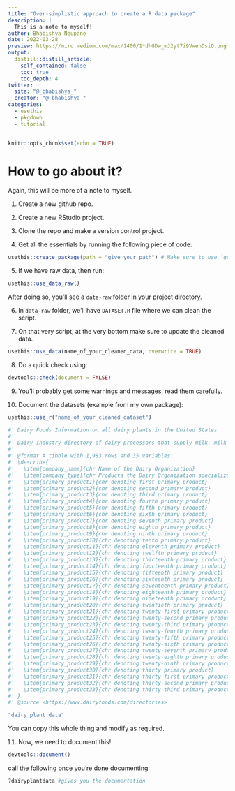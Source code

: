 ```yaml
---
title: "Over-simplistic approach to create a R data package"
description: |
  This is a note to myself! 
author: Bhabishya Neupane
date: 2022-03-28
preview: https://miro.medium.com/max/1400/1*dhGDw_mJ2yt7i9VwehDsiQ.png
output:
  distill::distill_article:
    self_contained: false
    toc: true
    toc_depth: 4
twitter:
  site: "@_bhabishya_"
  creator: "@_bhabishya_"
categories:
  - usethis
  - pkgdown
  - tutorial
---
```



```r
knitr::opts_chunk$set(echo = TRUE)
```



# How to go about it?

Again, this will be more of a note to myself. 

1. Create a new github repo. 
2. Create a new RStudio project. 
3. Clone the repo and make a version control project.

4. Get all the essentials by running the following piece of code:

```r
usethis::create_package(path = "give your path") # Make sure to use `getwd()` full file path. 
```

5. If we have raw data, then run:

```r
usethis::use_data_raw()
```

After doing so, you'll see a `data-raw` folder in your project directory.

6. In `data-raw` folder, we'll have `DATASET.R` file where we can clean the script. 

7. On that very script, at the very bottom make sure to update the cleaned data. 

```r
usethis::use_data(name_of_your_cleaned_data, overwrite = TRUE)
```

8. Do a quick check using:

```r
devtools::check(document = FALSE)
```

9. You'll probably get some warnings and messages, read them carefully. 

10. Document the datasets (example from my own package):

```r
usethis::use_r("name_of_your_cleaned_dataset")
```

```r
#' Dairy Foods Information on all dairy plants in the United States 
#'
#' Dairy industry directory of dairy processors that supply milk, milk-based beverages, cheese, yogurt, ice cream, and other dairy foods and beverages
#'
#' @format A tibble with 1,983 rows and 35 variables:
#' \describe{
#'   \item{company_name}{chr Name of the Dairy Organization}
#'   \item{company_type}{chr Products the Dairy Organization specialized in} 
#'   \item{primary_product1}{chr denoting first primary product}
#'   \item{primary_product2}{chr denoting second primary product}
#'   \item{primary_product3}{chr denoting third primary product}
#'   \item{primary_product4}{chr denoting fourth primary product}
#'   \item{primary_product5}{chr denoting fifth primary product}
#'   \item{primary_product6}{chr denoting sixth primary product}
#'   \item{primary_product7}{chr denoting seventh primary product}
#'   \item{primary_product8}{chr denoting eighth primary product}
#'   \item{primary_product9}{chr denoting ninth primary product}
#'   \item{primary_product10}{chr denoting tenth primary product}
#'   \item{primary_product11}{chr denoting eleventh primary product}
#'   \item{primary_product12}{chr denoting twelfth primary product}
#'   \item{primary_product13}{chr denoting thirteenth primary product}
#'   \item{primary_product14}{chr denoting fourteenth primary product}
#'   \item{primary_product15}{chr denoting fifteenth primary product}
#'   \item{primary_product16}{chr denoting sixteenth primary product}
#'   \item{primary_product17}{chr denoting seventeenth primary product}
#'   \item{primary_product18}{chr denoting eighteenth primary product}
#'   \item{primary_product19}{chr denoting nineteenth primary product}
#'   \item{primary_product20}{chr denoting twentieth primary product}
#'   \item{primary_product21}{chr denoting twenty-first primary product}
#'   \item{primary_product22}{chr denoting twenty-second primary product}
#'   \item{primary_product23}{chr denoting twenty-third primary product}
#'   \item{primary_product24}{chr denoting twenty-fourth primary product}
#'   \item{primary_product25}{chr denoting twenty-fifth primary product}
#'   \item{primary_product26}{chr denoting twenty-sixth primary product}
#'   \item{primary_product27}{chr denoting twenty-seventh primary product}
#'   \item{primary_product28}{chr denoting twenty-eighth primary product}
#'   \item{primary_product29}{chr denoting twenty-ninth primary product}
#'   \item{primary_product30}{chr denoting thirty primary product}
#'   \item{primary_product31}{chr denoting thirty-first primary product}
#'   \item{primary_product32}{chr denoting thirty-second primary product}
#'   \item{primary_product33}{chr denoting thirty-third primary product}
#' }
#' @source <https://www.dairyfoods.com/directories>

"dairy_plant_data"
```

You can copy this whole thing and modify as required. 

11. Now, we need to document this!

```r
devtools::document()
```

call the following once you're done documenting:

```r
?dairyplantdata #gives you the documentation
```



